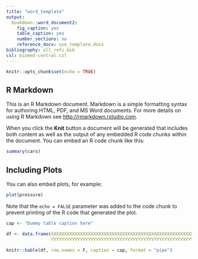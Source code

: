 ```yaml
---
title: "word_template"
output: 
  bookdown::word_document2: 
    fig_caption: yes
    table_caption: yes
    number_sections: no
    reference_docx: use_template.docx
bibliography: all_refs.bib
csl: biomed-central.csl
---
```



```r
knitr::opts_chunk$set(echo = TRUE)
```

## R Markdown

This is an R Markdown document. Markdown is a simple formatting syntax for authoring HTML, PDF, and MS Word documents. For more details on using R Markdown see <http://rmarkdown.rstudio.com>.

When you click the **Knit** button a document will be generated that includes both content as well as the output of any embedded R code chunks within the document. You can embed an R code chunk like this:

```r

summary(cars)

```

## Including Plots

You can also embed plots, for example:

```r

plot(pressure)

```

Note that the `echo = FALSE` parameter was added to the code chunk to prevent printing of the R code that generated the plot.

```r

cap <- "Dummy table caption here"

df <- data.frame(XXXXXXXXXXXXXXXXXXXXXXXXXXXXXXXXXXXXXXXXXXXXXXXXXXXXXXXX = "LONG_LONG_LONG_LONG_LONG_LONG_LONG_LONG_LONG_LONG_LONG_LONG_LONG_LONG_LONG_LONG_LONG_LONG_LONG", 
                 YYYYYYYYYYYYYYYYYYYYYYYYYYYYYYYYYYYYYYYYYYYYYYYYYYYYYYYY = "LONG_LONG_LONG_LONG_LONG_LONG_LONG_LONG_LONG_LONG_LONG_LONG_LONG_LONG_LONG_LONG_LONG_LONG_LONG")

knitr::kable(df, row.names = F, caption = cap, format = "pipe")

```
